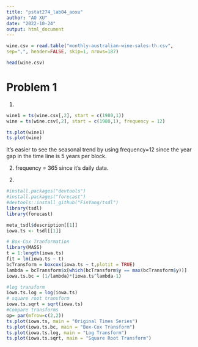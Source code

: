 ```yaml
---
title: "pstat274_lab04_aoxu"
author: "AO XU"
date: "2022-10-24"
output: html_document
---
```


```r
wine.csv = read.table("monthly-australian-wine-sales-th.csv",
sep=",", header=FALSE, skip=1, nrows=187)
```

```r
head(wine.csv)
```
# Problem 1

(1)
```r
wine1 = ts(wine.csv[,2], start = c(1980,1))
wine = ts(wine.csv[,2], start = c(1980,1), frequency = 12)
```

```r
ts.plot(wine1)
ts.plot(wine)
```
It's easier to see the seasonal trend by using frequency=12 since the year gap in the time line is 5 years per block.

(2)
frequency = 365 since it's daily data.

2.

```r
#install.packages("devtools")
#install.packages("forecast")
#devtools::install_github("FinYang/tsdl")
library(tsdl)
library(forecast)
```

```r
meta_tsdl$description[[1]]
iowa.ts <- tsdl[[1]]
```

```r
# Box-Cox Tranformation
library(MASS)
t = 1:length(iowa.ts)
fit = lm(iowa.ts ~ t)
bcTransform = boxcox(iowa.ts ~ t,plotit = TRUE)
lambda = bcTransform$x[which(bcTransform$y == max(bcTransform$y))]
iowa.ts.bc = (1/lambda)*(iowa.ts^lambda-1)
```

```r
#log transform
iowa.ts.log = log(iowa.ts)
# square root transform
iowa.ts.sqrt = sqrt(iowa.ts)
#Compare transforms
op= par(mfrow=c(2,2))
ts.plot(iowa.ts, main = "Original Times Series")
ts.plot(iowa.ts.bc, main = "Box-Cox Transform")
ts.plot(iowa.ts.log, main = "Log Transform")
ts.plot(iowa.ts.sqrt, main = "Square Root Transform")
```




